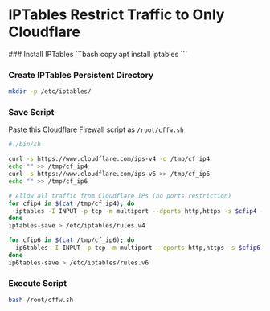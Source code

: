 
# IPTables Restrict Traffic to Only Cloudflare

<Steps>
### Install IPTables
```bash copy
apt install iptables
```

### Create IPTables Persistent Directory
```bash copy
mkdir -p /etc/iptables/
```

### Save Script
Paste this Cloudflare Firewall script as `/root/cffw.sh`
```bash filename="cffw.sh" copy
#!/bin/sh

curl -s https://www.cloudflare.com/ips-v4 -o /tmp/cf_ip4
echo "" >> /tmp/cf_ip4
curl -s https://www.cloudflare.com/ips-v6 >> /tmp/cf_ip6
echo "" >> /tmp/cf_ip6

# Allow all traffic from Cloudflare IPs (no ports restriction)
for cfip4 in $(cat /tmp/cf_ip4); do
  iptables -I INPUT -p tcp -m multiport --dports http,https -s $cfip4 -j ACCEPT -m comment --comment "Cloudflare IPv4"
done
iptables-save > /etc/iptables/rules.v4

for cfip6 in $(cat /tmp/cf_ip6); do
  ip6tables -I INPUT -p tcp -m multiport --dports http,https -s $cfip6 -j ACCEPT -m comment --comment "Cloudflare IPv6"
done
ip6tables-save > /etc/iptables/rules.v6
```

### Execute Script
```bash copy
bash /root/cffw.sh
```
</Steps>